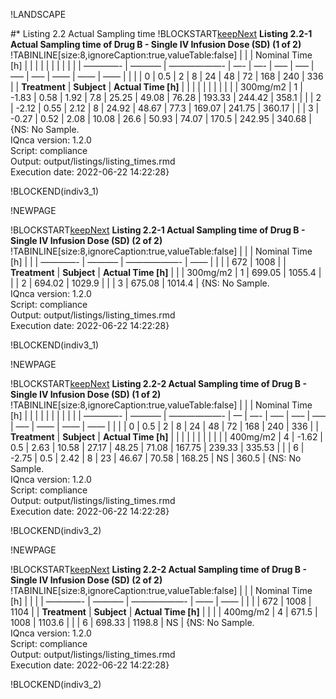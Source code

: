 
!LANDSCAPE


#* Listing 2.2 Actual Sampling time
!BLOCKSTART[keepNext](indiv3_1)
**Listing 2.2-1 Actual Sampling time of Drug B - Single IV Infusion Dose (SD) (1 of 2)**
!TABINLINE[size:8,ignoreCaption:true,valueTable:false]
|               |             | Nominal Time [h]    |      |      |       |       |       |       |        |        |        |
| ------------- | ----------- | ------------------- | ---- | ---- | ----- | ----- | ----- | ----- | ------ | ------ | ------ |
|               |             | 0                   | 0.5  | 2    | 8     | 24    | 48    | 72    | 168    | 240    | 336    |
| **Treatment** | **Subject** | **Actual Time [h]** |      |      |       |       |       |       |        |        |        |
| 300mg/m2      | 1           | -1.83               | 0.58 | 1.92 | 7.8   | 25.25 | 49.08 | 76.28 | 193.33 | 244.42 | 358.1  |
|               | 2           | -2.12               | 0.55 | 2.12 | 8     | 24.92 | 48.67 | 77.3  | 169.07 | 241.75 | 360.17 |
|               | 3           | -0.27               | 0.52 | 2.08 | 10.08 | 26.6  | 50.93 | 74.07 | 170.5  | 242.95 | 340.68 |
{NS: No Sample.<br>IQnca version: 1.2.0<br>Script: compliance<br>Output: output/listings/listing_times.rmd<br>Execution date: 2022-06-22 14:22:28}

!BLOCKEND(indiv3_1)

!NEWPAGE

!BLOCKSTART[keepNext](indiv3_1)
**Listing 2.2-1 Actual Sampling time of Drug B - Single IV Infusion Dose (SD) (2 of 2)**
!TABINLINE[size:8,ignoreCaption:true,valueTable:false]
|               |             | Nominal Time [h]    |        |
| ------------- | ----------- | ------------------- | ------ |
|               |             | 672                 | 1008   |
| **Treatment** | **Subject** | **Actual Time [h]** |        |
| 300mg/m2      | 1           | 699.05              | 1055.4 |
|               | 2           | 694.02              | 1029.9 |
|               | 3           | 675.08              | 1014.4 |
{NS: No Sample.<br>IQnca version: 1.2.0<br>Script: compliance<br>Output: output/listings/listing_times.rmd<br>Execution date: 2022-06-22 14:22:28}

!BLOCKEND(indiv3_1)


!NEWPAGE

!BLOCKSTART[keepNext](indiv3_2)
**Listing 2.2-2 Actual Sampling time of Drug B - Single IV Infusion Dose (SD) (1 of 2)**
!TABINLINE[size:8,ignoreCaption:true,valueTable:false]
|               |             | Nominal Time [h]    |     |      |       |       |       |       |        |        |        |
| ------------- | ----------- | ------------------- | --- | ---- | ----- | ----- | ----- | ----- | ------ | ------ | ------ |
|               |             | 0                   | 0.5 | 2    | 8     | 24    | 48    | 72    | 168    | 240    | 336    |
| **Treatment** | **Subject** | **Actual Time [h]** |     |      |       |       |       |       |        |        |        |
| 400mg/m2      | 4           | -1.62               | 0.5 | 2.63 | 10.58 | 27.17 | 48.25 | 71.08 | 167.75 | 239.33 | 335.53 |
|               | 6           | -2.75               | 0.5 | 2.42 | 8     | 23    | 46.67 | 70.58 | 168.25 | NS     | 360.5  |
{NS: No Sample.<br>IQnca version: 1.2.0<br>Script: compliance<br>Output: output/listings/listing_times.rmd<br>Execution date: 2022-06-22 14:22:28}

!BLOCKEND(indiv3_2)

!NEWPAGE

!BLOCKSTART[keepNext](indiv3_2)
**Listing 2.2-2 Actual Sampling time of Drug B - Single IV Infusion Dose (SD) (2 of 2)**
!TABINLINE[size:8,ignoreCaption:true,valueTable:false]
|               |             | Nominal Time [h]    |        |        |
| ------------- | ----------- | ------------------- | ------ | ------ |
|               |             | 672                 | 1008   | 1104   |
| **Treatment** | **Subject** | **Actual Time [h]** |        |        |
| 400mg/m2      | 4           | 671.5               | 1008   | 1103.6 |
|               | 6           | 698.33              | 1198.8 | NS     |
{NS: No Sample.<br>IQnca version: 1.2.0<br>Script: compliance<br>Output: output/listings/listing_times.rmd<br>Execution date: 2022-06-22 14:22:28}

!BLOCKEND(indiv3_2)


